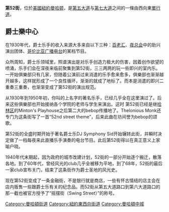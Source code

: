 {{Untranslated-jargon}}
{{unreferenced|time=2011-01-16}}
{{Infobox street
|name= 第52街
|alternate_name=
|maint= 紐約市
|image =NYC 52nd St theatres.jpg
|image_size= 275px
|caption = 2007年的第52街
|length_mi=1.9
|direction_a=西
|terminus_a={{jct|state=NY|NY|9A}} {{link-en|西邊公路|West Side Highway}}
|direction_b=東
|terminus_b=[[第一大道|第一大道]]以東的一個街區，[[死路|死胡同]]
|location=[[曼哈頓|紐約]]
}}
'''第52街'''，位於[[美國|美國]][[紐約|紐約]][[曼哈顿|曼哈顿]]，是[[第五大道|第五大道]]与[[第七大道|第七大道]]之间的一條由西向東[[單行道|單行道]]。

==爵士樂中心==
在1930年代，爵士乐手的收入来源大多来自以下三种：[[百老汇|百老汇]]、[[夜总会|夜总会]]中的助兴演出团体、[[哥伦比亚广播电台|哥伦比亚广播电台]]的某档节目。

众所周知，爵士乐领域里，照谱演出是对乐手创造力极大的伤害，因着创作欲望的喷涌，乐手们会在深夜来临前聚集到第52街，三三两两的玩一些即兴的室内乐。一开始俱樂部只有几家，但随着公演前过来消遣的乐手愈来愈多，俱樂部也渐渐越开越多，这样就形成了一个良性循环，渐渐的就成了地标了。而本是消遣的即兴二重奏三重奏，也渐渐变成了第52街的演出规范。

从1930年到1950年初，你叫的上名字的著名乐手，已经几乎全在这里演过了。后来这些俱樂部也开始接纳各个学院的老师与学生来演出。这时 第52街已经是继[[哈林区|哈林区]]的Minton's Playhouse之后第二大的bebop传播地了。Thelonious Monk还专门为这条街写了一首“52nd street theme”，后来此曲在坊间誉为bebop的颂歌。

第52街的全盛时期开始于著名爵士乐DJ Symphony Sid开始辗转此街，并瞬时决定做了一档每夜来此直播乐手演奏的电台节目。此后第52街得以在真正意义上家喻户晓。

1940年代末期起，因为政府的城市改建计划，52街的一部分开始逐个搬迁，散落各地。到了60年代，曾经风光的club几乎全被移为平地，到了68年，52街的最后一家club宣布关门，结束了这条街作为爵士圣地的风光史。

现在第52街变成了一条金融街，不是银行就是商店，一些有怀古情结的店主会在店内贩售一些跟爵士乐有关的纪念品。而52街从第五大道路口到第六大道路口的那一截也被官方授予了“摇摆街（Swing Street）”的称号。
{{紐約市市區主要大道}}
[[Category:曼哈頓街道|Category:曼哈頓街道]]
[[Category:紐約東西向街道|Category:紐約東西向街道]]
[[Category:曼哈頓中城|Category:曼哈頓中城]]
